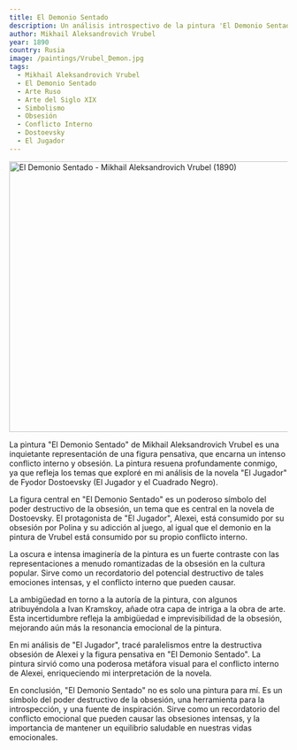 ```yaml
---
title: El Demonio Sentado
description: Un análisis introspectivo de la pintura 'El Demonio Sentado' de Mikhail Aleksandrovich Vrubel, explorando su significado y la resonancia emocional que tiene para mí.
author: Mikhail Aleksandrovich Vrubel
year: 1890
country: Rusia
image: /paintings/Vrubel_Demon.jpg
tags:
  - Mikhail Aleksandrovich Vrubel
  - El Demonio Sentado
  - Arte Ruso
  - Arte del Siglo XIX
  - Simbolismo
  - Obsesión
  - Conflicto Interno
  - Dostoevsky
  - El Jugador
---
```


<Image className="w-full" width="1080" height="489" src="/paintings/Vrubel_Demon.jpg"
       alt="El Demonio Sentado - Mikhail Aleksandrovich Vrubel (1890)"
       caption="El Demonio Sentado - Mikhail Aleksandrovich Vrubel (1890)"/>

La pintura "El Demonio Sentado" de Mikhail Aleksandrovich Vrubel es una inquietante representación de una figura pensativa, que encarna un intenso conflicto interno y obsesión. La pintura resuena profundamente conmigo, ya que refleja los temas que exploré en mi análisis de la novela "El Jugador" de Fyodor Dostoevsky (<Link href="/posts/the-gambler-and-the-black-square">El Jugador y el Cuadrado Negro</Link>).

La figura central en "El Demonio Sentado" es un poderoso símbolo del poder destructivo de la obsesión, un tema que es central en la novela de Dostoevsky. El protagonista de "El Jugador", Alexei, está consumido por su obsesión por Polina y su adicción al juego, al igual que el demonio en la pintura de Vrubel está consumido por su propio conflicto interno.

La oscura e intensa imaginería de la pintura es un fuerte contraste con las representaciones a menudo romantizadas de la obsesión en la cultura popular. Sirve como un recordatorio del potencial destructivo de tales emociones intensas, y el conflicto interno que pueden causar.

La ambigüedad en torno a la autoría de la pintura, con algunos atribuyéndola a Ivan Kramskoy, añade otra capa de intriga a la obra de arte. Esta incertidumbre refleja la ambigüedad e imprevisibilidad de la obsesión, mejorando aún más la resonancia emocional de la pintura.

En mi análisis de "El Jugador", tracé paralelismos entre la destructiva obsesión de Alexei y la figura pensativa en "El Demonio Sentado". La pintura sirvió como una poderosa metáfora visual para el conflicto interno de Alexei, enriqueciendo mi interpretación de la novela.

En conclusión, "El Demonio Sentado" no es solo una pintura para mí. Es un símbolo del poder destructivo de la obsesión, una herramienta para la introspección, y una fuente de inspiración. Sirve como un recordatorio del conflicto emocional que pueden causar las obsesiones intensas, y la importancia de mantener un equilibrio saludable en nuestras vidas emocionales.
